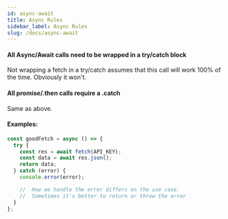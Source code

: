 ```yaml
---
id: async-await
title: Async Rules
sidebar_label: Async Rules
slug: /docs/async-await
---
```


#### All Async/Await calls need to be wrapped in a try/catch block

Not wrapping a fetch in a try/catch assumes that this call will work 100% of the time. Obviously it won't.

#### All promise/.then calls require a .catch

Same as above.

#### Examples:

```js
const goodFetch = async () => {
  try {
    const res = await fetch(API_KEY);
    const data = await res.json();
    return data;
  } catch (error) {
    console.error(error);

    //  How we handle the error differs on the use case.
    //  Sometimes it's better to return or throw the error
  }
};
```
